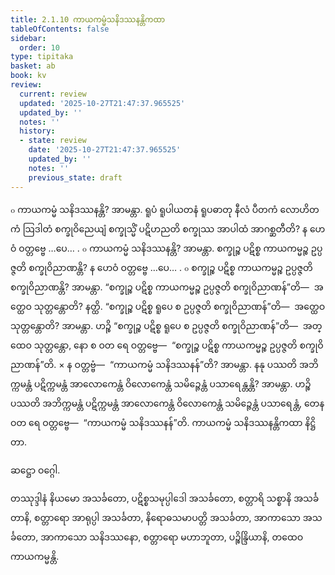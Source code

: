 ```yaml
---
title: 2.1.10 ကာယကမ္မံသနိဒဿနန္တိကထာ
tableOfContents: false
sidebar:
  order: 10
type: tipitaka
basket: ab
book: kv
review:
  current: review
  updated: '2025-10-27T21:47:37.965525'
  updated_by: ''
  notes: ''
  history:
  - state: review
    date: '2025-10-27T21:47:37.965525'
    updated_by: ''
    notes: ''
    previous_state: draft
---
```



<ReviewStatus review={frontmatter.review} showDetails={true} />

<HypothesisAnnotation frontmatter={frontmatter} />

<DynamicBreadcrumb />

<Division number="469" book="kv" e="ch" v="32" p="249">

<Paragraph number="1605" book="kv">
๐ ကာယကမ္မံ သနိဒဿနန္တိ? အာမန္တာ. ရူပံ ရူပါယတနံ ရူပဓာတု နီလံ ပီတကံ လောဟိတကံ ဩဒါတံ စက္ခုဝိညေယျံ စက္ခုသ္မိံ ပဋိဟညတိ စက္ခုဿ အာပါထံ အာဂစ္ဆတီတိ? န ဟေဝံ ဝတ္တဗ္ဗေ …ပေ… .
</Paragraph>

<Paragraph number="1606" book="kv">
๐ ကာယကမ္မံ သနိဒဿနန္တိ? အာမန္တာ. စက္ခုဉ္စ ပဋိစ္စ ကာယကမ္မဉ္စ ဥပ္ပဇ္ဇတိ စက္ခုဝိညာဏန္တိ? န ဟေဝံ ဝတ္တဗ္ဗေ …ပေ… .
</Paragraph>

<Paragraph number="1607" book="kv">
๐ စက္ခုဉ္စ ပဋိစ္စ ကာယကမ္မဉ္စ ဥပ္ပဇ္ဇတိ စက္ခုဝိညာဏန္တိ? အာမန္တာ. “စက္ခုဉ္စ ပဋိစ္စ ကာယကမ္မဉ္စ ဥပ္ပဇ္ဇတိ စက္ခုဝိညာဏန်”တိ—  အတ္ထေဝ သုတ္တန္တောတိ? နတ္ထိ. “စက္ခုဉ္စ ပဋိစ္စ ရူပေ စ ဥပ္ပဇ္ဇတိ စက္ခုဝိညာဏန်”တိ—  အတ္ထေဝ သုတ္တန္တောတိ? အာမန္တာ. ဟဉ္စိ “စက္ခုဉ္စ ပဋိစ္စ ရူပေ စ ဥပ္ပဇ္ဇတိ စက္ခုဝိညာဏန်”တိ—  အတ္ထေဝ သုတ္တန္တော, နော စ ဝတ ရေ ဝတ္တဗ္ဗေ—  “စက္ခုဉ္စ ပဋိစ္စ ကာယကမ္မဉ္စ ဥပ္ပဇ္ဇတိ စက္ခုဝိညာဏန်”တိ.
</Paragraph>

</Division>
<Division number="470" book="kv" e="ch" v="32" p="250">

<Paragraph number="1608" book="kv">
× န ဝတ္တဗ္ဗံ—  “ကာယကမ္မံ သနိဒဿနန်”တိ? အာမန္တာ. နနု ပဿတိ အဘိက္ကမန္တံ ပဋိက္ကမန္တံ အာလောကေန္တံ ဝိလောကေန္တံ သမိဉ္ဇေန္တံ ပသာရေန္တန္တိ? အာမန္တာ. ဟဉ္စိ ပဿတိ အဘိက္ကမန္တံ ပဋိက္ကမန္တံ အာလောကေန္တံ ဝိလောကေန္တံ သမိဉ္ဇေန္တံ ပသာရေန္တံ, တေန ဝတ ရေ ဝတ္တဗ္ဗေ—  “ကာယကမ္မံ သနိဒဿနန်”တိ.

</Paragraph>
</Division>

<Paragraph number="1609" type="center" book="kv">
ကာယကမ္မံ သနိဒဿနန္တိကထာ နိဋ္ဌိတာ.

  
ဆဋ္ဌော ဝဂ္ဂေါ.



</Paragraph>

<Paragraph number="1610" type="center" book="kv">
တဿုဒ္ဒါနံ


</Paragraph>

<Paragraph number="1611" book="kv">
နိယမော အသင်္ခတော, ပဋိစ္စသမုပ္ပါဒေါ အသင်္ခတော, စတ္တာရိ သစ္စာနိ အသင်္ခတာနိ, စတ္တာရော အာရုပ္ပါ အသင်္ခတာ, နိရောဓသမာပတ္တိ အသင်္ခတာ, အာကာသော အသင်္ခတော, အာကာသော သနိဒဿနော, စတ္တာရော မဟာဘူတာ, ပဉ္စိန္ဒြိယာနိ, တထေဝ ကာယကမ္မန္တိ.
</Paragraph>